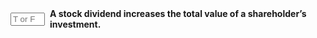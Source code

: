 ::: {.question-block}

<form onsubmit="event.preventDefault(); checkAnswerBox('module10_tf_q19','F')" style="display: flex; align-items: center; gap: 8px;">
  <input type="text" id="module10_tf_q19" name="module10_tf_q19" maxlength="1" placeholder="T or F" style="width: 55px;" data-correct-answer="F" /> 
  <label for="module10_tf_q19"><strong>A stock dividend increases the total value of a shareholder's investment.</strong></label>
</form>

<div id="feedback-module10_tf_q19" class="feedback" data-status="" style="display:none;">
FALSE.  Stock dividends change shares outstanding but not total equity value in perfect markets.
</div>

:::
